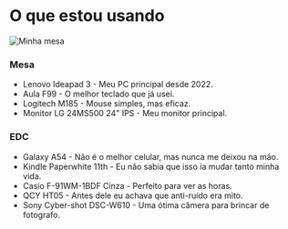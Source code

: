 
<div className="prose prose-neutral leading-normal dark:prose-invert prose-headings:mb-2 prose-img:m-auto prose-img:rounded-sm prose-hr:my-8 prose-hr:bg-neutral-800 prose-hr:h-px prose-hr:border-0 prose-a:text-rose-400 prose-a:no-underline prose-a:hover:underline prose-headings:mt-2 prose-h3:text-rose-400 prose-h3:mb-2 prose-h3:text-base prose-h3:font-bold">

<h1 className="text-2xl font-medium">O que estou usando</h1>

![Minha mesa](/assets/uses/mesa.webp)

### Mesa
- Lenovo Ideapad 3 - Meu PC principal desde 2022.
- Aula F99 - O melhor teclado que já usei.
- Logitech M185 - Mouse simples, mas eficaz.
- Monitor LG 24MS500 24" IPS - Meu monitor principal.

### EDC
- Galaxy A54 - Não é o melhor celular, mas nunca me deixou na mão.
- Kindle Paperwhite 11th - Eu não sabia que isso ia mudar tanto minha vida.
- Casio F-91WM-1BDF Cinza - Perfeito para ver as horas.
- QCY HT05 - Antes dele eu achava que anti-ruído era mito.
- Sony Cyber-shot DSC-W610 - Uma ótima câmera para brincar de fotografo.

</div>

<UsesList/>